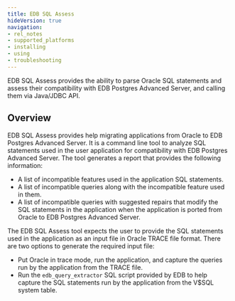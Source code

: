 ```yaml
---
title: EDB SQL Assess
hideVersion: true
navigation: 
- rel_notes
- supported_platforms
- installing
- using
- troubleshooting
---
```


EDB SQL Assess provides the ability to parse Oracle SQL statements and assess their compatibility with EDB Postgres Advanced Server, and calling them via Java/JDBC API.

## Overview

EDB SQL Assess provides help migrating applications from Oracle to EDB Postgres Advanced Server. It is a command line tool to analyze SQL statements used in the user application for compatibility with EDB Postgres Advanced Server. The tool generates a report that provides the following information:
- A list of incompatible features used in the application SQL statements.
- A list of incompatible queries along with the incompatible feature used in them.
- A list of incompatible queries with suggested repairs that modify the SQL statements in the application when the application is ported from Oracle to EDB Postgres Advanced Server.

The EDB SQL Assess tool expects the user to provide the SQL statements used in the application as an input file in Oracle TRACE file format. There are two options to generate the required input file:

- Put Oracle in trace mode, run the application, and capture the queries run by the application from the TRACE file.
- Run the `edb_query_extractor` SQL script provided by EDB to help capture the SQL statements run by the application from the V$SQL system table.